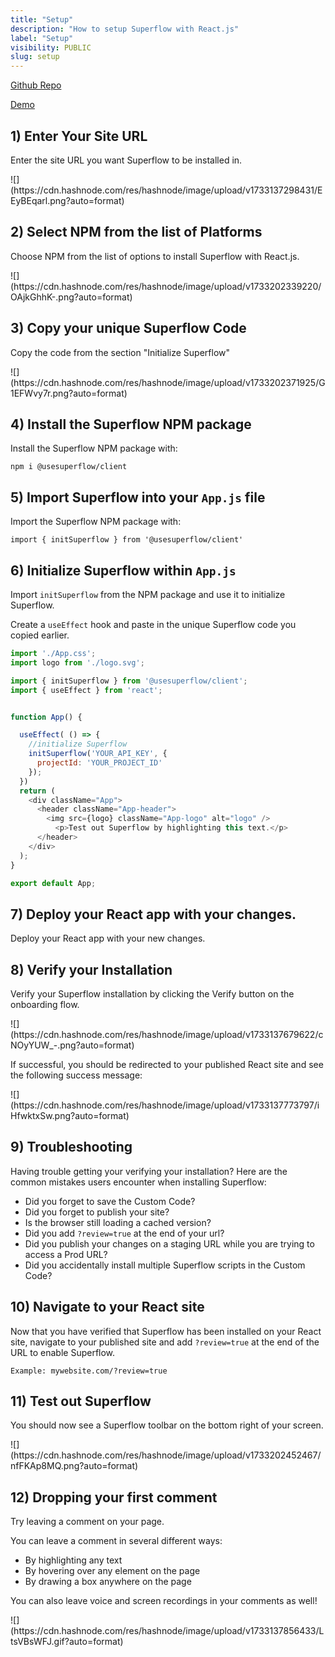 ```yaml
---
title: "Setup"
description: "How to setup Superflow with React.js"
label: "Setup"
visibility: PUBLIC
slug: setup
---
```


[Github Repo](https://github.com/benjvelt/superflow-react)

[Demo](https://superflow-react.vercel.app/?review=true)


## 1) Enter Your Site URL

Enter the site URL you want Superflow to be installed in.

<Frame>
![](https://cdn.hashnode.com/res/hashnode/image/upload/v1733137298431/EEyBEqarl.png?auto=format)
</Frame>


## 2) Select NPM from the list of Platforms

Choose NPM from the list of options to install Superflow with React.js.

<Frame>
![](https://cdn.hashnode.com/res/hashnode/image/upload/v1733202339220/OAjkGhhK-.png?auto=format)
</Frame>


## 3) Copy your unique Superflow Code

Copy the code from the section "Initialize Superflow"

<Frame>
![](https://cdn.hashnode.com/res/hashnode/image/upload/v1733202371925/G1EFWvy7r.png?auto=format)
</Frame>

## 4) Install the Superflow NPM package

Install the Superflow NPM package with:

```
npm i @usesuperflow/client
```

## 5) Import Superflow into your `App.js` file

Import the Superflow NPM package with:

```
import { initSuperflow } from '@usesuperflow/client'
```

## 6) Initialize Superflow within `App.js`

Import `initSuperflow` from the NPM package and use it to initialize Superflow.

Create a `useEffect` hook and paste in the unique Superflow code you copied earlier.


```js
import './App.css';
import logo from './logo.svg';

import { initSuperflow } from '@usesuperflow/client';
import { useEffect } from 'react';


function App() {

  useEffect( () => {
    //initialize Superflow
    initSuperflow('YOUR_API_KEY', {
      projectId: 'YOUR_PROJECT_ID'
    });
  })
  return (
    <div className="App">
      <header className="App-header">
        <img src={logo} className="App-logo" alt="logo" />
          <p>Test out Superflow by highlighting this text.</p>
      </header>
    </div>
  );
}

export default App;


```
## 7) Deploy your React app with your changes.

Deploy your React app with your new changes.

## 8) Verify your Installation

Verify your Superflow installation by clicking the Verify button on the onboarding flow.

<Frame>
![](https://cdn.hashnode.com/res/hashnode/image/upload/v1733137679622/cNOyYUW_-.png?auto=format)
</Frame>

If successful, you should be redirected to your published React site and see the following success message:

<Frame>
![](https://cdn.hashnode.com/res/hashnode/image/upload/v1733137773797/iHfwktxSw.png?auto=format)
</Frame>

## 9) Troubleshooting

Having trouble getting your verifying your installation? Here are the common mistakes users encounter when installing Superflow:

 - Did you forget to save the Custom Code?
 - Did you forget to publish your site?
 - Is the browser still loading a cached version?
 - Did you add `?review=true` at the end of your url?
 - Did you publish your changes on a staging URL while you are trying to access a Prod URL?
 - Did you accidentally install multiple Superflow scripts in the Custom Code?


## 10) Navigate to your React site 

Now that you have verified that Superflow has been installed on your React site, navigate to your published site and add `?review=true` at the end of the URL to enable Superflow. 

`Example: mywebsite.com/?review=true`


## 11) Test out Superflow

You should now see a Superflow toolbar on the bottom right of your screen.

<Frame>
![](https://cdn.hashnode.com/res/hashnode/image/upload/v1733202452467/nfFKAp8MQ.png?auto=format)
</Frame>




## 12) Dropping your first comment
Try leaving a comment on your page.

You can leave a comment in several different ways:
- By highlighting any text
- By hovering over any element on the page
- By drawing a box anywhere on the page

You can also leave voice and screen recordings in your comments as well!

<Frame>
![](https://cdn.hashnode.com/res/hashnode/image/upload/v1733137856433/LtsVBsWFJ.gif?auto=format)
</Frame>

